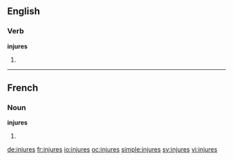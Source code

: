 ==English==

===Verb===
'''injures'''

# {{third-person singular of|[[injure]]}}

----

==French==

===Noun===
'''injures''' {{f}}

# {{plural of|[[injure]]|lang=fr}}

[[de:injures]]
[[fr:injures]]
[[io:injures]]
[[oc:injures]]
[[simple:injures]]
[[sv:injures]]
[[vi:injures]]